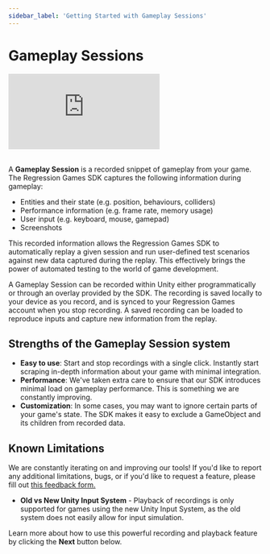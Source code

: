 ```yaml
---
sidebar_label: 'Getting Started with Gameplay Sessions'
---
```


# Gameplay Sessions

<div style={{position: "relative", paddingBottom: "50.40485829959515%", height: 0}}><iframe src="https://www.loom.com/embed/e3220a1c6aa849f6801d8a7aa769c4f9?sid=5c454eed-d69c-4b81-ac52-689aed01f0bc" frameborder="0" webkitallowfullscreen mozallowfullscreen allowfullscreen style={{position: "absolute", top: 0, left: 0, width: "100%", height: "100%"}}></iframe></div>

<br />

A **Gameplay Session** is a recorded snippet of gameplay from your game.
The Regression Games SDK captures the following information during gameplay:

- Entities and their state (e.g. position, behaviours, colliders)
- Performance information (e.g. frame rate, memory usage)
- User input (e.g. keyboard, mouse, gamepad)
- Screenshots

This recorded information allows the Regression Games SDK to automatically replay a given session
and run user-defined test scenarios against new data captured during the replay.
This effectively brings the power of automated testing to the world of game development.

A Gameplay Session can be recorded within Unity either programmatically or through an overlay provided by the SDK.
The recording is saved locally to your device as you record, and is synced to your Regression Games account when you stop recording.
A saved recording can be loaded to reproduce inputs and capture new information from the replay.

## Strengths of the Gameplay Session system

- **Easy to use**: Start and stop recordings with a single click. Instantly start scraping in-depth information about your game
  with minimal integration.
- **Performance**: We've taken extra care to ensure that our SDK introduces minimal load on gameplay performance.
  This is something we are constantly improving.
- **Customization**: In some cases, you may want to ignore certain parts of your game's state. The SDK makes it easy
  to exclude a GameObject and its children from recorded data.

## Known Limitations

We are constantly iterating on and improving our tools!
If you'd like to report any additional limitations, bugs, or if you'd like to request a feature,
please fill out [this feedback form.](https://d7y6yysps34.typeform.com/to/MYieIsHV)

- **Old vs New Unity Input System** - Playback of recordings is only supported for games using the new Unity Input System,
  as the old system does not easily allow for input simulation.

Learn more about how to use this powerful recording and playback feature by clicking the **Next** button below.
